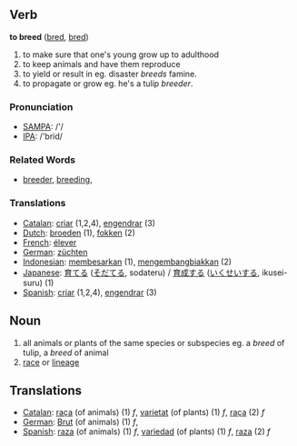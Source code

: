 == Verb ==

'''to breed''' ([[bred]], [[bred]])

# to make sure that one's young grow up to adulthood
# to keep animals and have them reproduce
# to yield or result in eg. disaster ''breeds'' famine.
# to propagate or grow eg. he's a tulip ''breeder''.


=== Pronunciation ===
*[[w:SAMPA|SAMPA]]: /'/
*[[w:IPA|IPA]]: /'brid/

=== Related Words ===
*[[breeder]], [[breeding]], 

=== Translations ===
*[[Catalan]]: [[criar]] (1,2,4), [[engendrar]] (3)
*[[Dutch]]: [[broeden]] (1), [[fokken]] (2)
*[[French]]: [[élever]]
*[[German]]: [[züchten]]
*[[Indonesian]]: [[besar|membesarkan]] (1), [[kembang-biak|mengembangbiakkan]] (2)
*[[Japanese]]: [[育てる]] ([[そだてる]], sodateru) / [[育成]]する ([[いくせい]]する, ikusei-suru) (1)
*[[Spanish]]: [[criar]] (1,2,4), [[engendrar]] (3)

== Noun ==
# all animals or plants of the same species or subspecies eg. a ''breed'' of tulip, a ''breed'' of animal
# [[race]] or [[lineage]]
== Translations ==
*[[Catalan]]: [[raça]] (of animals) (1) ''f'', [[varietat]] (of plants) (1) ''f'', [[raça]] (2) ''f''
*[[German]]: [[Brut]] (of animals) (1) ''f'', 
*[[Spanish]]: [[raza]] (of animals) (1) ''f'', [[variedad]] (of plants) (1) ''f'', [[raza]] (2) ''f''